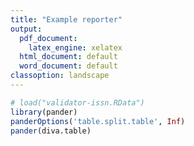 ```yaml
---
title: "Example reporter"
output:
  pdf_document:
    latex_engine: xelatex
  html_document: default
  word_document: default
classoption: landscape
---
```


```r

# load("validator-issn.RData")
library(pander)
panderOptions('table.split.table', Inf)
pander(diva.table)
```



